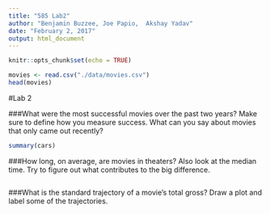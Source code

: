 ```yaml
---
title: "585 Lab2"
author: "Benjamin Buzzee, Joe Papio,  Akshay Yadav"
date: "February 2, 2017"
output: html_document
---
```


```r
knitr::opts_chunk$set(echo = TRUE)

movies <- read.csv("./data/movies.csv")
head(movies)
```

#Lab 2

###What were the most successful movies over the past two years? Make sure to define how you measure success. What can you say about movies that only came out recently?



```r
summary(cars)
```

###How long, on average, are movies in theaters? Also look at the median time. Try to figure out what contributes to the big difference.



```r

```

###What is the standard trajectory of a movie's total gross? Draw a plot and label some of the trajectories.



```r



```